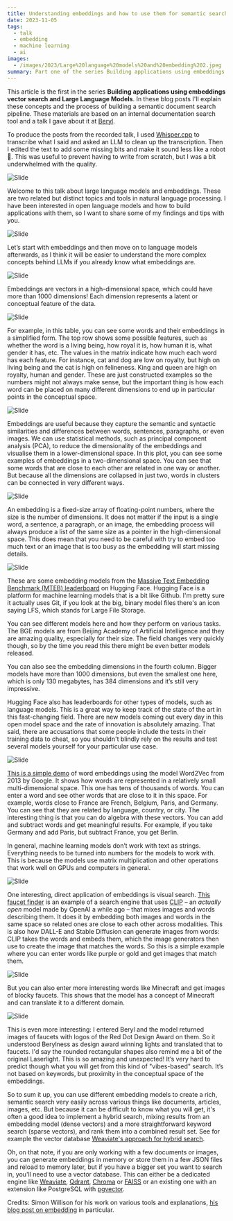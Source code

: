 ```yaml
---
title: Understanding embeddings and how to use them for semantic search
date: 2023-11-05
tags:
  - talk
  - embedding
  - machine learning
  - ai
images:
  - /images/2023/Large%20language%20models%20and%20embedding%202.jpeg
summary: Part one of the series Building applications using embeddings vector search and Large Language Models
---
```


This article is the first in the series **Building applications using embeddings vector search and Large Language Models**. In these blog posts I'll explain these concepts and the process of building a semantic document search pipeline. These materials are based on an internal documentation search tool and a talk I gave about it at [Beryl](https://beryl.cc/).

To produce the posts from the recorded talk, I used [Whisper.cpp](https://github.com/ggerganov/whisper.cpp) to transcribe what I said and asked an LLM to clean up the transcription. Then I edited the text to add some missing bits and make it sound less like a robot 🤖. This was useful to prevent having to write from scratch, but I was a bit underwhelmed with the quality.

![Slide](/images/2023/Large%20language%20models%20and%20embedding%201.jpeg)

Welcome to this talk about large language models and embeddings. These are two related but distinct topics and tools in natural language processing. I have been interested in open language models and how to build applications with them, so I want to share some of my findings and tips with you.

![Slide](/images/2023/Large%20language%20models%20and%20embedding%202.jpeg)

Let’s start with embeddings and then move on to language models afterwards, as I think it will be easier to understand the more complex concepts behind LLMs if you already know what embeddings are.

![Slide](/images/2023/Large%20language%20models%20and%20embedding%203.jpeg)

Embeddings are vectors in a high-dimensional space, which could have more than 1000 dimensions! Each dimension represents a latent or conceptual feature of the data.

![Slide](/images/2023/Large%20language%20models%20and%20embedding%204.jpeg)

For example, in this table, you can see some words and their embeddings in a simplified form. The top row shows some possible features, such as whether the word is a living being, how royal it is, how human it is, what gender it has, etc. The values in the matrix indicate how much each word has each feature. For instance, cat and dog are low on royalty, but high on living being and the cat is high on felineness. King and queen are high on royalty, human and gender. These are just constructed examples so the numbers might not always make sense, but the important thing is how each word can be placed on many different dimensions to end up in particular points in the conceptual space.

![Slide](/images/2023/Large%20language%20models%20and%20embedding%205.gif)

Embeddings are useful because they capture the semantic and syntactic similarities and differences between words, sentences, paragraphs, or even images. We can use statistical methods, such as principal component analysis (PCA), to reduce the dimensionality of the embeddings and visualise them in a lower-dimensional space. In this plot, you can see some examples of embeddings in a two-dimensional space. You can see that some words that are close to each other are related in one way or another. But because all the dimensions are collapsed in just two, words in clusters can be connected in very different ways.

![Slide](/images/2023/Large%20language%20models%20and%20embedding%206.jpeg)

An embedding is a fixed-size array of floating-point numbers, where the size is the number of dimensions. It does not matter if the input is a single word, a sentence, a paragraph, or an image, the embedding process will always produce a list of the same size as a pointer in the high-dimensional space. This does mean that you need to be careful with try to embed too much text or an image that is too busy as the embedding will start missing details.

![Slide](/images/2023/Large%20language%20models%20and%20embedding%207.jpeg)

These are some embedding models from the [Massive Text Embedding Benchmark (MTEB) leaderboard](https://huggingface.co/spaces/mteb/leaderboard) on Hugging Face. Hugging Face is a platform for machine learning models that is a bit like Github. I'm pretty sure it actually uses Git, if you look at the big, binary model files there's an icon saying LFS, which stands for Large File Storage.

You can see different models here and how they perform on various tasks. The BGE models are from Beijing Academy of Artificial Intelligence and they are amazing quality, especially for their size. The field changes very quickly though, so by the time you read this there might be even better models released.

You can also see the embedding dimensions in the fourth column. Bigger models have more than 1000 dimensions, but even the smallest one here, which is only 130 megabytes, has 384 dimensions and it’s still very impressive.

Hugging Face also has leaderboards for other types of models, such as language models. This is a great way to keep track of the state of the art in this fast-changing field. There are new models coming out every day in this open model space and the rate of innovation is absolutely amazing. That said, there are accusations that some people include the tests in their training data to cheat, so you shouldn't blindly rely on the results and test several models yourself for your particular use case.

![Slide](/images/2023/Large%20language%20models%20and%20embedding%208.jpeg)

[This is a simple demo](https://turbomaze.github.io/word2vecjson/) of word embeddings using the model Word2Vec from 2013 by Google. It shows how words are represented in a relatively small multi-dimensional space. This one has tens of thousands of words. You can enter a word and see other words that are close to it in this space. For example, words close to France are French, Belgium, Paris, and Germany. You can see that they are related by language, country, or city. The interesting thing is that you can do algebra with these vectors. You can add and subtract words and get meaningful results. For example, if you take Germany and add Paris, but subtract France, you get Berlin.

In general, machine learning models don’t work with text as strings. Everything needs to be turned into numbers for the models to work with. This is because the models use matrix multiplication and other operations that work well on GPUs and computers in general.

![Slide](/images/2023/Large%20language%20models%20and%20embedding%209.jpeg)

One interesting, direct application of embeddings is visual search. [This faucet finder](https://observablehq.com/@simonw/search-for-faucets-with-clip-api) is an example of a search engine that uses [CLIP](https://github.com/openai/CLIP) – an _actually open_ model made by OpenAI a while ago – that mixes images and words describing them. It does it by embedding both images and words in the same space so related ones are close to each other across modalities. This is also how DALL-E and Stable Diffusion can generate images from words: CLIP takes the words and embeds them, which the image generators then use to create the image that matches the words. So this is a simple example where you can enter words like purple or gold and get images that match them.

![Slide](/images/2023/Large%20language%20models%20and%20embedding%2010.jpeg)

But you can also enter more interesting words like Minecraft and get images of blocky faucets. This shows that the model has a concept of Minecraft and can translate it to a different domain.

![Slide](/images/2023/Large%20language%20models%20and%20embedding%2011.jpeg)

This is even more interesting: I entered Beryl and the model returned images of faucets with logos of the Red Dot Design Award on them. So it understood Berylness as design award winning lights and translated that to faucets. I'd say the rounded rectangular shapes also remind me a bit of the original Laserlight. This is so amazing and unexpected! It’s very hard to predict though what you will get from this kind of "vibes-based" search. It’s not based on keywords, but proximity in the conceptual space of the embeddings.

So to sum it up, you can use different embedding models to create a rich, semantic search very easily across various things like documents, articles, images, etc. But because it can be difficult to know what you will get, it's often a good idea to implement a hybrid search, mixing results from an embedding model (dense vectors) and a more straightforward keyword search (sparse vectors), and rank them into a combined result set. See for example the vector database [Weaviate's approach for hybrid search](https://weaviate.io/blog/hybrid-search-fusion-algorithms).

Oh, on that note, if you are only working with a few documents or images, you can generate embeddings in memory or store them in a few JSON files and reload to memory later, but if you have a bigger set you want to search in, you'll need to use a vector database. This can either be a dedicated engine like [Weaviate](https://weaviate.io), [Qdrant](https://github.com/qdrant/qdrant), [Chroma](https://www.trychroma.com/) or [FAISS](https://faiss.ai) or an existing one with an extension like PostgreSQL with [pgvector](https://github.com/pgvector/pgvector).

Credits: Simon Willison for his work on various tools and explanations, [his blog post on embedding](https://simonwillison.net/2023/Oct/23/embeddings/) in particular.
